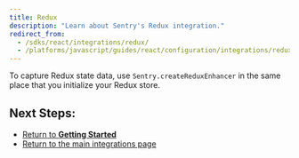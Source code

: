 ```yaml
---
title: Redux
description: "Learn about Sentry's Redux integration."
redirect_from:
  - /sdks/react/integrations/redux/
  - /platforms/javascript/guides/react/configuration/integrations/redux/
---
```


To capture Redux state data, use `Sentry.createReduxEnhancer` in the same place that you initialize your Redux store.

<Include name="platforms/configuration/integrations/redux.mdx" />

## Next Steps:

- [Return to **Getting Started**](../../)
- [Return to the main integrations page](../)
